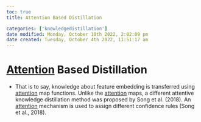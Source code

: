 ```yaml
---
toc: true
title: Attention Based Distillation

categories: ['knowledgedistillation']
date modified: Monday, October 10th 2022, 2:02:09 pm
date created: Tuesday, October 4th 2022, 11:51:17 am
---
```


# [Attention](Attention.qmd) Based Distillation
- That is to say, knowledge about feature embedding is transferred using [attention](Attention.qmd) map functions. Unlike the [attention](Attention.qmd) maps, a different attentive knowledge distillation method was proposed by Song et al. (2018). An [attention](Attention.qmd) mechanism is used to assign different confidence rules (Song et al., 2018).



